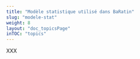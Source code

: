 ---
title: "Modèle statistique utilisé dans BaRatin"
slug: "modele-stat"
weight: 8
layout: "doc_topicsPage"
inTOC: "topics"
---

XXX
